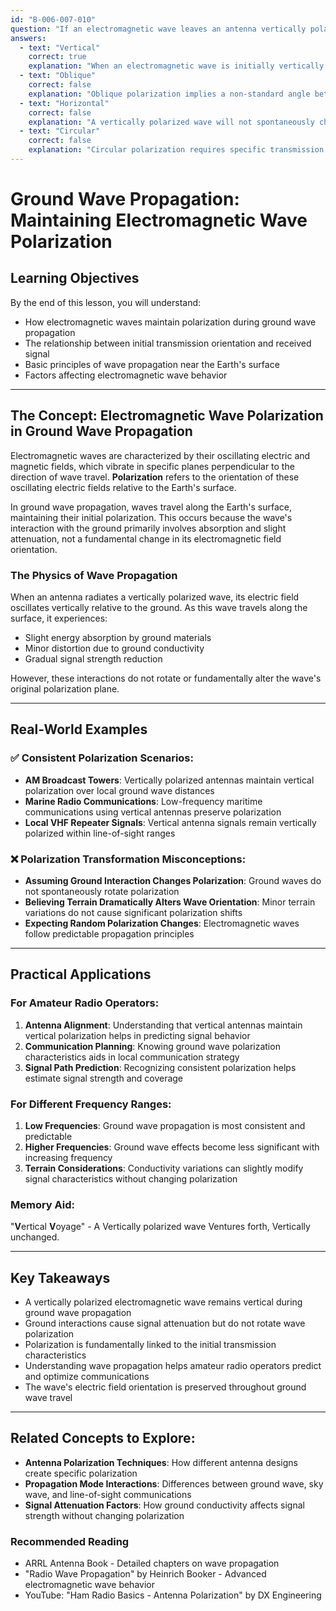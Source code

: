 ```yaml
---
id: "B-006-007-010"
question: "If an electromagnetic wave leaves an antenna vertically polarized and reaches the receiving location by ground wave, what will be its final polarization?"
answers:
  - text: "Vertical"
    correct: true
    explanation: "When an electromagnetic wave is initially vertically polarized and travels via ground wave, it will maintain its vertical polarization. Ground wave propagation involves the wave traveling along the Earth's surface with minimal change to its original electromagnetic orientation. The wave's interaction with the ground does not inherently cause a rotation or transformation of its polarization plane."
  - text: "Oblique"
    correct: false
    explanation: "Oblique polarization implies a non-standard angle between vertical and horizontal planes, which does not occur naturally during ground wave propagation. Ground waves maintain their original polarization, meaning a vertically polarized wave remains vertical throughout its propagation path."
  - text: "Horizontal"
    correct: false
    explanation: "A vertically polarized wave will not spontaneously change to horizontal polarization during ground wave propagation. The initial polarization is preserved due to the wave's electromagnetic field interactions with the ground surface, which do not cause a 90-degree rotation of the wave's electric field orientation."
  - text: "Circular"
    correct: false
    explanation: "Circular polarization requires specific transmission techniques and does not occur naturally when a vertically polarized wave travels via ground wave. The initial vertical polarization remains unchanged during ground wave propagation."
---
```


# Ground Wave Propagation: Maintaining Electromagnetic Wave Polarization

## Learning Objectives
By the end of this lesson, you will understand:
- How electromagnetic waves maintain polarization during ground wave propagation
- The relationship between initial transmission orientation and received signal
- Basic principles of wave propagation near the Earth's surface
- Factors affecting electromagnetic wave behavior

---

## The Concept: Electromagnetic Wave Polarization in Ground Wave Propagation

Electromagnetic waves are characterized by their oscillating electric and magnetic fields, which vibrate in specific planes perpendicular to the direction of wave travel. **Polarization** refers to the orientation of these oscillating electric fields relative to the Earth's surface.

In ground wave propagation, waves travel along the Earth's surface, maintaining their initial polarization. This occurs because the wave's interaction with the ground primarily involves absorption and slight attenuation, not a fundamental change in its electromagnetic field orientation.

### The Physics of Wave Propagation

When an antenna radiates a vertically polarized wave, its electric field oscillates vertically relative to the ground. As this wave travels along the surface, it experiences:
- Slight energy absorption by ground materials
- Minor distortion due to ground conductivity
- Gradual signal strength reduction

However, these interactions do not rotate or fundamentally alter the wave's original polarization plane.

---

## Real-World Examples

### ✅ Consistent Polarization Scenarios:
- **AM Broadcast Towers**: Vertically polarized antennas maintain vertical polarization over local ground wave distances
- **Marine Radio Communications**: Low-frequency maritime communications using vertical antennas preserve polarization
- **Local VHF Repeater Signals**: Vertical antenna signals remain vertically polarized within line-of-sight ranges

### ❌ Polarization Transformation Misconceptions:
- **Assuming Ground Interaction Changes Polarization**: Ground waves do not spontaneously rotate polarization
- **Believing Terrain Dramatically Alters Wave Orientation**: Minor terrain variations do not cause significant polarization shifts
- **Expecting Random Polarization Changes**: Electromagnetic waves follow predictable propagation principles

---

## Practical Applications

### For Amateur Radio Operators:
1. **Antenna Alignment**: Understanding that vertical antennas maintain vertical polarization helps in predicting signal behavior
2. **Communication Planning**: Knowing ground wave polarization characteristics aids in local communication strategy
3. **Signal Path Prediction**: Recognizing consistent polarization helps estimate signal strength and coverage

### For Different Frequency Ranges:
1. **Low Frequencies**: Ground wave propagation is most consistent and predictable
2. **Higher Frequencies**: Ground wave effects become less significant with increasing frequency
3. **Terrain Considerations**: Conductivity variations can slightly modify signal characteristics without changing polarization

### Memory Aid:
"**V**ertical **V**oyage" - A Vertically polarized wave Ventures forth, Vertically unchanged.

---

## Key Takeaways

- A vertically polarized electromagnetic wave remains vertical during ground wave propagation
- Ground interactions cause signal attenuation but do not rotate wave polarization
- Polarization is fundamentally linked to the initial transmission characteristics
- Understanding wave propagation helps amateur radio operators predict and optimize communications
- The wave's electric field orientation is preserved throughout ground wave travel

---

## Related Concepts to Explore:
- **Antenna Polarization Techniques**: How different antenna designs create specific polarization
- **Propagation Mode Interactions**: Differences between ground wave, sky wave, and line-of-sight communications
- **Signal Attenuation Factors**: How ground conductivity affects signal strength without changing polarization

### Recommended Reading
- ARRL Antenna Book - Detailed chapters on wave propagation
- "Radio Wave Propagation" by Heinrich Booker - Advanced electromagnetic wave behavior
- YouTube: "Ham Radio Basics - Antenna Polarization" by DX Engineering